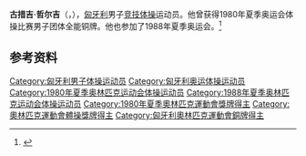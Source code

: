 {{NoteTA|G1=Sports}}
{{eastern name order|[[匈牙利语|匈牙利语]]}}

'''古措吉·哲尔吉'''（{{lang-hu|Guczoghy György}}，{{bd|1962年|3月3日||}}），[[匈牙利|匈牙利]]男子[[竞技体操|竞技体操]]运动员。他曾获得1980年夏季奥运会体操比赛男子团体全能铜牌。他也参加了1988年夏季奥运会。<ref>{{Cite web|title=György GUCZOGHY|url=https://www.olympic.org/gyorgy-guczoghy|accessdate=2021-03-25|work=International Olympic Committee|archive-date=2017-11-07|archive-url=https://web.archive.org/web/20171107010301/https://www.olympic.org/gyorgy-guczoghy|dead-url=no}}</ref>

== 参考资料 ==
{{reflist}}

{{Authority control}}
{{DEFAULTSORT:Guczoghy, György}}
[[Category:匈牙利男子体操运动员|Category:匈牙利男子体操运动员]]
[[Category:匈牙利奥运体操运动员|Category:匈牙利奥运体操运动员]]
[[Category:1980年夏季奥林匹克运动会体操运动员|Category:1980年夏季奥林匹克运动会体操运动员]]
[[Category:1988年夏季奥林匹克运动会体操运动员|Category:1988年夏季奥林匹克运动会体操运动员]]
[[Category:1980年夏季奧林匹克運動會獎牌得主|Category:1980年夏季奧林匹克運動會獎牌得主]]
[[Category:奧林匹克運動會體操獎牌得主|Category:奧林匹克運動會體操獎牌得主]]
[[Category:匈牙利奧林匹克運動會銅牌得主|Category:匈牙利奧林匹克運動會銅牌得主]]